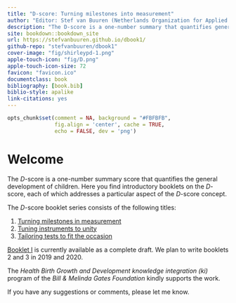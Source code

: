 ```yaml
--- 
title: "D-score: Turning milestones into measurement"
author: "Editor: Stef van Buuren (Netherlands Organization for Applied Scientific Research TNO, Leiden)"
description: "The D-score is a one-number summary that quantifies generic development of children, closely modelled after body measurements like height and weight. This booklet is an accessible introduction to the D-score. The text illustrates the main concepts with real data collected on the Dutch Development Instrument for children aged 0-2 years."
site: bookdown::bookdown_site
url: https://stefvanbuuren.github.io/dbook1/
github-repo: "stefvanbuuren/dbook1"
cover-image: "fig/shirleypd-1.png"
apple-touch-icon: "fig/D.png"
apple-touch-icon-size: 72
favicon: "favicon.ico"
documentclass: book
bibliography: [book.bib]
biblio-style: apalike
link-citations: yes
---
```


```r
opts_chunk$set(comment = NA, background = "#FBFBFB",
               fig.align = 'center', cache = TRUE, 
               echo = FALSE, dev = 'png')
```

# Welcome {-}

The $D$-score is a one-number summary score that quantifies the
general development of children. Here you find introductory booklets
on the $D$-score, each of which addresses a particular aspect of the
$D$-score concept.

The $D$-score booklet series consists of the following titles:

1. [Turning milestones in measurement](https://stefvanbuuren.github.io/dbook1/)
2. [Tuning instruments to unity](https://stefvanbuuren.github.io/dbook2/)
3. [Tailoring tests to fit the occasion](https://stefvanbuuren.github.io/dbook3/)

[Booklet I](https://stefvanbuuren.github.io/dbook1/) is currently
available as a complete draft. We plan to write booklets 2 and 3 in 2019 and
2020.

The *Health Birth Growth and Development knowledge integration (ki)* program of the *Bill & Melinda Gates Foundation* kindly supports the work.

If you have any suggestions or comments, please let me know.
